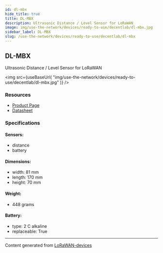 ```yaml
---
id: dl-mbx
hide_title: true
title: DL-MBX
description: Ultrasonic Distance / Level Sensor for LoRaWAN
image: img/use-the-network/devices/ready-to-use/decentlab/dl-mbx.jpg
sidebar_label: DL-MBX
slug: /use-the-network/devices/ready-to-use/decentlab/dl-mbx
---
```



## DL-MBX

Ultrasonic Distance / Level Sensor for LoRaWAN

<img
  src={useBaseUrl(
    "img/use-the-network/devices/ready-to-use/decentlab/dl-mbx.jpg"
  )}
/>

### Resources

- [Product Page](https://www.decentlab.com/products/ultrasonic-distance-/-level-sensor-for-lorawan)
- [Datasheet](https://cdn.decentlab.com/download/datasheets/Decentlab-DL-MBX-datasheet.pdf)

### Specifications

#### Sensors:

- distance
- battery

#### Dimensions:

- width: 81 mm
- length: 170 mm
- height: 70 mm

#### Weight:

- 448 grams

#### Battery:

- type: 2 C alkaline
- replaceable: True

---

Content generated from
[LoRaWAN-devices](https://github.com/TheThingsNetwork/lorawan-devices)
